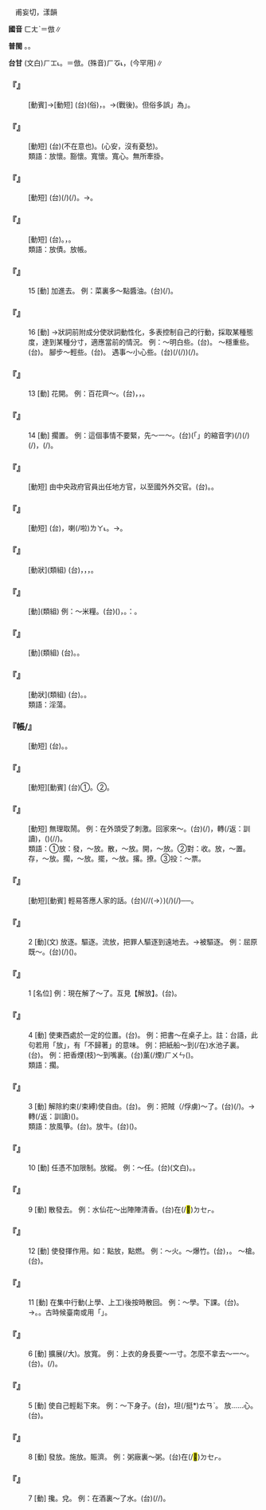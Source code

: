 
=={{ruby|放|ㄈㄤˋ}}==

　甫妄切，漾韻

'''國音''' <rt>ㄈㄤˋ</rt>{{ruby|。|ㄈㄤˇ}}＝倣∥

'''普閩''' {{ruby|(文)|ㄏㆲ˪}}。{{ruby|(白)|ㄅㄤ˪}}。

'''台甘''' (文白)<rt>ㄏㆲ˪</rt>。{{ruby|(語)|ㄅㄤ˪}}{{ruby|。|ㄏㆲˋ}}＝倣。(殊音)<rt>ㄏㆧ˪</rt>，{{ruby|放|ㄏㆧ˪}}{{ruby|嚇|ㄏㄧㆩㆷ}}(今罕用)∥

    

==='''『{{ruby|放|ㄈㄤˋ}}{{ruby|假|ㄐㄧㄚˋ}}』'''===
: [動賓]→[動短] (台)(俗){{ruby|放|ㄅㄤ˪}}{{ruby|假|ㄍㆤ˪}}，{{ruby|放|ㄅㄤ˪}}{{ruby|暇|ㄏㆤ˫}}。→{{ruby|放|ㄏㆲ˪}}{{ruby|假|ㄍㄚ˪}}(戰後)。但俗多誤{{ruby|「|ㄍㄚ˪}}」為{{ruby|「|ㄍㄚˋ}}」。
    

==='''『{{ruby|放|ㄈㄤˋ}}{{ruby|心|ㄒㄧㄣ}}』'''===
: [動短] (台){{ruby|放|ㄏㆲ˪}}{{ruby|心|ㄒㄧㆬ}}(不在意也)。{{ruby|安|ㄢ}}{{ruby|心|ㄒㄧㆬ}}(心安，沒有憂愁)。
:類語：放懷。豁懷。寬懷。寬心。無所牽掛。
:
    

==='''『{{ruby|放|ㄈㄤˋ}}{{ruby|牛|ㄋㄧㄡˊ}}』'''===
: [動短] (台){{ruby|牽|ㄎㄢ}}{{ruby|牛|ㆣㄨˊ}}{{ruby|去|ㄎㄧ˪}}{{ruby|草|ㄘㄠˋ}}{{ruby|埔|ㄅㆦ}}(/{{ruby|牛|ㆣㄨˊ}}{{ruby|埔|ㄅㆦ}}){{ruby|飼|ㄑㄧ˫}}(/{{ruby|食|ㄐㄧㄚㆷ ͘}}){{ruby|草|ㄘㄠˋ}}。→{{ruby|顧|ㄍㆦ˪}}{{ruby|牛|ㆣㄨˊ}}。
    

==='''『{{ruby|放|ㄈㄤˋ}}{{ruby|款|ㄎㄨㄢˇ}}』'''===
: [動短] (台){{ruby|放|ㄏㆲ˪}}{{ruby|款|ㄎㄨㄢˋ/ㄎㄨㆩˋ}}。{{ruby|提|ㄊㆤㆷ}}{{ruby|錢|ㄐㆪˊ}}{{ruby|借|ㄐㄧㄜㆷ}}{{ruby|別|ㄅㄚㆵ ͘}}{{ruby|人|ㄌㄤˊ}}{{ruby|用|ㄧㄥ˫/ㄧㆲ˫}}，{{ruby|收|ㄒㄧㄨ}}{{ruby|利|ㄌㄧ˫}}{{ruby|息|ㄒㄧㆤㆶ}}。
:類語：放債。放帳。
:
    

==='''『{{ruby|放|ㄈㄤˋ}}』'''===
:15  [動] 加進去。 例：菜裏多～點醬油。(台){{ruby|菜|ㄘㄞ˪}}{{ruby|湯|ㄊㆭ˫}}{{ruby|加|ㄍㆤ}}{{ruby|下|ㄏㆤ˫}}(/{{ruby|參|ㄘㆰ}}){{ruby|一|ㄐㄧㆵ ͘}}{{ruby|點|ㄉㄧㆰˋ}}{{ruby|仔|ㄚ}}{{ruby|豆|ㄉㄠ˫}}{{ruby|油|ㄧㄨˊ}}。
    

==='''『{{ruby|放|ㄈㄤˋ}}』'''===
:16  [動] →狀詞前附成分使狀詞動性化，多表控制自己的行動，採取某種態度，達到某種分寸，適應當前的情況。 例：～明白些。(台){{ruby|較|ㄎㄚㆷ}}{{ruby|知|ㄗㆮ}}{{ruby|輕|ㄎㄧㄣ}}{{ruby|重|ㄉㄤ˫}}{{ruby|咧|ㄌㆤ˪}}。 ～穩重些。(台){{ruby|較|ㄎㄚㆷ}}{{ruby|自|ㄗㄨ˫}}{{ruby|在|ㄗㄞ˫}}{{ruby|咧|ㄌㆤ˪}}。 腳步～輕些。(台){{ruby|較|ㄎㄚㆷ}}{{ruby|寬|ㄎㄨㄢ}}{{ruby|→|ㄎㄨㆩ}}{{ruby|仔|ㄚ}}{{ruby|行|ㄍㄧㆩˊ}}{{ruby|咧|ㄌㆤ˪}}。 遇事～小心些。(台){{ruby|凡|ㄏㄨㄢ˫}}{{ruby|事|ㄙㄨ˫}}(/{{ruby|凡|ㄏㄨㄢˊ}}{{ruby|載|ㄉㄞ˫}}(/{{ruby|戴|ㄉㄞ˪}}){{ruby|事|ㄉㄞ˫}}{{ruby|情|ㄐㄧ˪}}){{ruby|著|ㄉㄧㄜㆷ}}{{ruby|較|ㄎㄚㆷ}}{{ruby|細|ㄙㄨㆤ˪/ㄙㆤ˪}}{{ruby|膩|ㆢㄧ˫/ㄌㄧ˫}}(/{{ruby|小|ㄒㄧㄜˋ}}{{ruby|心|ㄒㄧㆬ}}){{ruby|咧|ㄌㆤ˪}}。
    

==='''『{{ruby|放|ㄈㄤˋ}}』'''===
:13  [動] 花開。 例：百花齊～。(台){{ruby|各|ㄍㆦㆶ}}{{ruby|種|ㄐㄧㆲˋ}}{{ruby|花|ㄏㆤ/ㄏㄨㆤ}}{{ruby|做|ㄗㄨㆤ˪/ㄗㄜ˪}}{{ruby|一|ㄐㄧㆵ ͘}}{{ruby|時|ㄒㄧˊ}}{{ruby|開|ㄎㄨㄧ}}，{{ruby|競|ㄍㄧㄥ˪}}{{ruby|艷|ㄧㆰ˫}}，{{ruby|並|ㄆㄧㄥ˫}}{{ruby|<mark>&#xffad0;</mark>|ㄙㄨㄧˋ}}。
    

==='''『{{ruby|放|ㄈㄤˋ}}』'''===
:14  [動] 擱置。 例：這個事情不要緊，先～一～。(台){{ruby|<mark>&#xffb50;</mark>|ㄐㄧㆵ}}(「{{ruby|此|ㄐㄧˋ}}{{ruby|一|ㄐㄧㆵ ͘}}」的縮音字)(/{{ruby|此|ㄐㄧㆵ}}){{ruby|個|ㆤˊ}}{{ruby|載|ㄉㄞ˫}}(/{{ruby|戴|ㄉㄞ˪}}){{ruby|事|ㄐㄧ˪}}(/{{ruby|事|ㄉㄞ˫}}{{ruby|情|ㄐㄧ˪}}){{ruby|無|ㆠㄜˊ}}{{ruby|要|ㄧㄠ˪}}{{ruby|緊|ㄍㄧㄣˋ}}，{{ruby|且|ㄑㄧㄚˋ}}{{ruby|放|ㄅㄤ˪}}{{ruby|囥|ㄎㆭ˪}}(/{{ruby|下|ㄏㆤ˫}}){{ruby|咧|ㄌㆤ˪}}。
    

==='''『{{ruby|外|ㄨㄞˋ}}{{ruby|放|ㄈㄤˋ}}』'''===
: [動短] 由中央政府官員出任地方官，以至國外外交官。(台){{ruby|外|ㆣㄨㄚ˫}}{{ruby|放|ㄏㆲ˪}}。{{ruby|派|ㄆㄞ˪}}{{ruby|出|ㄘㄨㆵ}}{{ruby|外|ㆣㄨㄚ˫}}{{ruby|國|ㄍㆦㆶ}}{{ruby|服|ㄏㆦㆶ ͘}}{{ruby|務|ㆠㄨ˫}}。
    

==='''『{{ruby|放|ㄈㄤˋ}}{{ruby|晴|ㄑㄧㄥˊ}}{{ruby|兒|ㄦ}}』'''===
: [動短] (台){{ruby|雨|ㄏㆦ˫}}{{ruby|落|ㄌㄜㆷ ͘}}{{ruby|煞|ㄙㄨㄚㆷ}}，{{ruby|天|ㄊㆪ}}{{ruby|晴|ㄗㆥˊ}}喇(/啦)<rt>ㄌㄚ˪</rt>。→{{ruby|大|ㄉㄨㄚ˫}}{{ruby|好|ㄏㆦˋ/ㄏㄜˋ}}{{ruby|天|ㄊㆪ}}。
    

==='''『{{ruby|放|ㄈㄤˋ}}{{ruby|肆|ㄙˋ}}』'''===
: [動狀](類組) (台){{ruby|對|ㄉㄨㄧ˪}}{{ruby|人|ㄌㄤˊ}}{{ruby|傷|ㄒㄧㆫ/ㄒㄧㆧ}}{{ruby|過|ㄍㆤ˪/ㄍㄨㆤ˪}}{{ruby|隨|ㄙㄨㄧˊ}}{{ruby|便|ㄅㄧㄢ˫}}，{{ruby|太|ㄊㄞ˪}}{{ruby|無|ㆠㄜˊ}}{{ruby|拘|ㄎㄨ}}{{ruby|束|ㄙㆦㆶ}}，{{ruby|無|ㆠㄜˊ}}{{ruby|大|ㄉㄨㄚ˫}}{{ruby|無|ㆠㄜˊ}}{{ruby|細|ㄙㄨㆤ˪/ㄙㆤ˪}}，{{ruby|無|ㆠㄜˊ}}{{ruby|禮|ㄌㆤˋ}}{{ruby|數|ㄙㆦ˪}}。
    

==='''『{{ruby|發|ㄈㄚ}}{{ruby|放|ㄈㄤˋ}}』'''===
: [動](類組) 例：～米糧。(台)({{ruby|政|ㄐㄧㄥ˪}}{{ruby|府|ㄏㄨˋ}}{{ruby|機|ㄍㄧ}}{{ruby|構|ㄍㆦ˪}}{{ruby|撥|ㄅㄨㄚㆷ}}{{ruby|財|ㄗㄞˊ}}{{ruby|物|ㆠㄨㆵ ͘}}{{ruby|付|ㄏㆦ˫}}{{ruby|一|ㄐㄧㆵ ͘}}{{ruby|批|ㄆㆤ/ㄆㄨㆤ}}{{ruby|人|ㄌㄤˊ}})，{{ruby|叫|ㄍㄧㄜ˪}}{{ruby|做|ㄗㄨㆤ˪/ㄗㄜ˪}}{{ruby|發|ㄏㄨㄚㆵ}}{{ruby|放|ㄏㆲ˪}}。{{ruby|像|ㄑㄧㆫ˫/ㄑㄧㆧ˫}}{{ruby|講|ㄍㆲˋ}}{{ruby|→|ㄍㆲ}}：{{ruby|配|ㄆㆤ˪/ㄆㄨㆤ˪}}{{ruby|給|ㄍㄧㆴ}}。
    

==='''『{{ruby|放|ㄈㄤˋ}}{{ruby|任|ㄖㄣˋ}}』'''===
: [動](類組) (台){{ruby|據|ㄍㄨ˪/ㄍㄧ˪}}{{ruby|在|ㄗㄞ˫}}{{ruby|人|ㄌㄤˊ}}{{ruby|去|ㄎㄧ˪}}。{{ruby|無|ㆠㄜˊ}}{{ruby|去|ㄎㄧ˪}}{{ruby|管|ㄍㄨㄢˋ}}{{ruby|束|ㄙㆦㆶ}}。
    

==='''『{{ruby|放|ㄈㄤˋ}}{{ruby|縱|ㄗㄨㄥˋ}}』'''===
: [動狀](類組) (台){{ruby|放|ㄏㆲ˪}}{{ruby|縱|ㄑㄧㆲ˪}}。{{ruby|浪|ㄌㆲ˫}}{{ruby|蕩|ㄉㆲ˫}}。
:類語：淫蕩。
:
    

==='''『{{ruby|放|ㄈㄤˋ}}帳/{{ruby|賬|ㄓㄤˋ}}』'''===
: [動短] (台){{ruby|付|ㄏㆦ˫}}{{ruby|人|ㄌㄤˊ}}{{ruby|賒|ㄒㄧㄚ}}{{ruby|帳|ㄒㄧㄠ˪}}。{{ruby|先|ㄒㄧㄥ}}{{ruby|交|ㄍㄠ}}{{ruby|貨|ㄏㆤ˪/ㄏㄨㆤ˪}}{{ruby|以|ㄧˋ}}{{ruby|後|ㄠ˫}}{{ruby|另|ㄌㄧㄥ˫}}{{ruby|日|ㆢㄧㆵ ͘/ㄌㄧㆵ ͘}}{{ruby|收|ㄒㄧㄨ}}{{ruby|帳|ㄒㄧㄠ˪}}。
    

==='''『{{ruby|放|ㄈㄤˋ}}{{ruby|哨|ㄕㄠˋ}}』'''===
: [動短][動賓] (台)①{{ruby|派|ㄆㄞ˪}}{{ruby|警|ㄍㄧㄥ˪}}{{ruby|←|ㄍㄧㄥˋ}}{{ruby|衛|ㄨㆤ˫}}{{ruby|顧|ㄍㆦ˪}}{{ruby|門|ㄇㆭˊ}}{{ruby|頭|ㄊㄠˊ}}。②{{ruby|當|ㄉㆭ}}{{ruby|衛|ㄨㆤ˫}}{{ruby|兵|ㄅㄧㄥ}}{{ruby|站|ㄉㄧㆰ˪}}{{ruby|門|ㄇㆭˊ}}{{ruby|頭|ㄊㄠˊ}}{{ruby|警|ㄍㄧㄥˋ}}{{ruby|戒|ㄍㄞ˪}}{{ruby|出|ㄘㄨㆵ}}{{ruby|入|ㆢㄧㆴ ͘/ㄌㄧㆴ}}{{ruby|丌|ㆤ}}{{ruby|人|ㄌㄧㄣˊ/ㆢㄧㄣˊ}}{{ruby|物|ㆠㄨㆵ ͘}}。
    

==='''『{{ruby|放|ㄈㄤˋ}}{{ruby|刺|ㄘˋ}}{{ruby|兒|ㄦ}}』'''===
: [動短] 無理取鬧。 例：在外頭受了刺激。回家來～。(台){{ruby|在|ㄗㄞ˫}}{{ruby|→|ㄉㄧ˫}}{{ruby|外|ㆣㄨㄚ˫}}{{ruby|面|ㆠㄧㄣ˫}}{{ruby|付|ㄏㆦ˫}}{{ruby|人|ㄌㄤˊ}}{{ruby|激|ㄍㄧㆤㆶ}}{{ruby|氣|ㄎㄧ˪}}(/{{ruby|受|ㄒㄧㄨ˫}}{{ruby|刺|ㄑㆪ˪}}{{ruby|激|ㄍㄧㆤㆶ}})，轉(/返：訓讀){{ruby|·|ㄉㆭˋ}}{{ruby|來|·ㄌㄞˊ}}{{ruby|厝|ㄘㄨ˪}}{{ruby|裏|ㄋㄧㆷ/ㄌㄧㄣ˪}}，({{ruby|遷|ㄑㄧㄢ}}{{ruby|怒|ㄋㆦ˫}}){{ruby|烏|ㆦ}}{{ruby|白|ㄅㆤㆷ ͘}}{{ruby|罵|ㄇㆤ˫/ㄇㄚ˫}}(/{{ruby|刺|ㄑㄧ˪}}{{ruby|刺|ㄑㄧ˪}}{{ruby|夯|ㆣㄧㄚˊ}}{{ruby|夯|ㆣㄧㄚˊ}}/{{ruby|<mark>&#xffe60;</mark>|ㄘㄨㆩ}}{{ruby|刺|ㄑㄧ˪}}{{ruby|刺|ㄑㄧ˪}})。
:類語：①放：發，～放。散，～放。開，～放。②對：收。放，～置。存，～放。擱，～放。擺，～放。撂。撩。③投：～票。
:
    

==='''『{{ruby|放|ㄈㄤˋ}}{{ruby|響|ㄒㄧㄤˇ}}{{ruby|砲|ㄆㄠˋ}}』'''===
: [動短][動賓] 輕易答應人家的話。(台){{ruby|合|ㄍㄚㆴ}}{{ruby|人|ㄌㄤˊ}}{{ruby|講|ㄍㆲˋ}}{{ruby|→|ㄍㆲ}}{{ruby|話|ㄨㆤ˫}}{{ruby|隨|ㄙㄨㄧˊ}}{{ruby|便|ㄅㄧㄢ˫}}{{ruby|答|ㄉㄚㆷ}}{{ruby|應|ㄧㄥ˪}}(/{{ruby|濫|ㄌㆰ˫}}{{ruby|使|ㄙㄨˋ}}{{ruby|答|ㄉㄚㆷ}}{{ruby|應|ㄧㄥ˪}}/{{ruby|逐|ㄉㄚㆶ ͘}}{{ruby|項|ㄏㄤ˫}}{{ruby|好|ㄏㄜˋ}}{{ruby|便|ㄅㄧㄢ}}(→{{ruby|味|ㆠㄧ˫}}）{{ruby|是|ㄒㄧ˫}}){{ruby|後|ㄠ˫}}{{ruby|來|ㄌㄞˊ}}{{ruby|會|ㄨㆤ˫/ㆤ˫}}{{ruby|有|ㄨ˫}}{{ruby|費|ㄏㄨㄧ˪}}{{ruby|氣|ㄎㄧ˪}}{{ruby|丌|ㆤ}}{{ruby|載|ㄉㄞ˫}}(/{{ruby|戴|ㄉㄞ˪}}){{ruby|事|ㄐㄧ˪}}(/{{ruby|事|ㄉㄞ˫}}{{ruby|情|ㄐㄧ˪}})──{{ruby|麻|ㄇㄚˊ}}{{ruby|煩|ㄏㄨㄢˊ}}。
    

==='''『{{ruby|放|ㄈㄤˋ}}』'''===
:2  [動](文) 放逐。驅逐。流放，把罪人驅逐到遠地去。→被驅逐。 例：屈原既～。(台){{ruby|屈|ㄎㄨㆵ}}{{ruby|原|ㆣㄨㄢˊ}}{{ruby|既|ㄍㄧ˪}}{{ruby|已|ㄧˋ}}(/{{ruby|既|ㄍㄧ˪}}{{ruby|然|ㆢㄧㄢˊ/ㄌㄧㄢˊ}})({{ruby|被|ㄅㄧ˫}}){{ruby|驅|ㄎㄨ}}{{ruby|逐|ㄉㄧㆦㆶ ͘}}{{ruby|了|ㄌㄧㄠˋ}}{{ruby|後|ㄠ˫}}。
    

==='''『{{ruby|放|ㄈㄤˋ}}』'''===
:1  [名位] 例：現在解了～了。互見【解放】。(台){{ruby|現|ㄏㄧㄢ˫}}{{ruby|在|ㄗㄞ˫}}{{ruby|解|ㄍㄞˋ}}{{ruby|了|ㄌㄧㄠˋ}}{{ruby|放|ㄅㄤ˪}}{{ruby|了|ㄌㄧㄠˋ}}。
    

==='''『{{ruby|放|ㄈㄤˋ}}』'''===
:4  [動] 使東西處於一定的位置。(台){{ruby|囥|ㄎㆭ˪}}。 例：把書～在桌子上。註：台語，此句若用「放」，有「不歸著」的意味。 例：把紙船～到(/在)水池子裏。(台){{ruby|將|ㄐㄧㆲ}}{{ruby|紙|ㄗㄨㄚˋ}}{{ruby|船|ㄗㄨㄣˊ}}{{ruby|下|ㄏㆤ˫}}{{ruby|落|ㄌㄜㆷ ͘}}{{ruby|去|·ㄎㄧ˪}}{{ruby|水|ㄗㄨㄧˋ}}{{ruby|窟|ㄎㄨㆵ}}{{ruby|仔|ㄚ}}{{ruby|裏|ㄌㄧㄣ˪}}。 例：把香煙(枝)～到嘴裏。(台)薰(/煙)<rt>ㄏㄨㄣ</rt>({{ruby|枝|ㄍㄧ}}){{ruby|咬|ㄍㄚ˫}}{{ruby|站|ㄉㄧㆰ˪}}{{ruby|嘴|ㄘㄨㄧ˪}}{{ruby|內|ㄌㄞ˫}}。
:類語：擱。
:
    

==='''『{{ruby|放|ㄈㄤˋ}}』'''===
:3  [動] 解除約束(/束縛)使自由。(台){{ruby|放|ㄅㄤ˪}}{{ruby|付|ㄏㆦ˫}}{{ruby|伊|·ㄧ}}{{ruby|去|ㄎㄧ˪}}。 例：把賊（/俘虜)～了。(台){{ruby|將|ㄐㄧㆲ}}{{ruby|賊|ㄘㄚㆵ}}{{ruby|仔|ㄚ}}(/{{ruby|俘|ㄏㄨ}}{{ruby|虜|ㄌㆦˋ}}){{ruby|放|ㄅㄤ˪}}{{ruby|去|ㄎㄧ˪}}。→{{ruby|放|ㄅㄤ˪}}{{ruby|付|ㄏㆦ˫}}{{ruby|賊|ㄘㄚㆵ}}{{ruby|仔|ㄚ}}轉(/返：訓讀){{ruby|·|ㄉㆭˋ}}{{ruby|去|·ㄎㄧ˪}}({{ruby|無|ㆠㄜˊ}}{{ruby|<mark>&#xffa49;</mark>|ㆠㆤㆷ/ㆠㄨㆤㆷ}}{{ruby|責|ㄐㄧㆤㆶ}}{{ruby|備|ㄅㄧ˫}}{{ruby|伊|·ㄧ}})。
:類語：放風箏。(台){{ruby|放|ㄅㄤ˪}}{{ruby|風|ㄏㆲ}}{{ruby|吹|ㄘㄨㆤ/ㄘㆤ}}。放牛。(台){{ruby|放|ㄅㄤ˪}}{{ruby|牛|ㆣㄨˊ}}{{ruby|去|·ㄎㄧ˪}}{{ruby|食|ㄐㄧㄚㆷ ͘}}{{ruby|草|ㄘㄠˋ}}({{ruby|但|ㄉㄢ˫}}{{ruby|亦|ㄧㄚㆷ ͘}}{{ruby|著|ㄉㄧㄜㆷ}}{{ruby|顧|ㄍㆦ˪}}{{ruby|咧|ㄌㆤ˪}})。
:
    

==='''『{{ruby|放|ㄈㄤˋ}}』'''===
:10  [動] 任憑不加限制。放縱。 例：～任。(台){{ruby|放|ㄏㆲ˪}}{{ruby|任|ㄌㄧㆬ˫}}(文白)。{{ruby|據|ㄍㄧ˪/ㄍㄨ˪}}{{ruby|在|ㄗㄞ˫}}{{ruby|伊|ㄧ}}{{ruby|去|ㄎㄧ˪}}。
    

==='''『{{ruby|放|ㄈㄤˋ}}』'''===
:9  [動] 散發去。 例：水仙花～出陣陣清香。(台){{ruby|水|ㄗㄨㄧˋ}}{{ruby|仙|ㄒㄧㄢ}}{{ruby|花|ㄏㄨㆤ}}{{ruby|一|ㄧㆵ}}{{ruby|直|ㄉㄧㆵ ͘}}在(/<mark>&#xf9549;</mark>)<rt>ㄉㆤㆷ</rt>{{ruby|芳|ㄆㄤ}}。
    

==='''『{{ruby|放|ㄈㄤˋ}}』'''===
:12  [動] 使發揮作用。如：點放，點燃。 例：～火。～爆竹。(台){{ruby|放|ㄅㄤ˪}}{{ruby|火|ㄏㄨㆤˋ/ㄏㆤˋ/ㄏㄜˋ}}，{{ruby|放|ㄅㄤ˪}}{{ruby|炮|ㄆㄠ˪}}{{ruby|仔|ㄚ}}。 ～槍。(台){{ruby|放|ㄅㄤ˪}}{{ruby|銃|ㄑㄧㄥ˪}}。
    

==='''『{{ruby|放|ㄈㄤˋ}}』'''===
:11  [動] 在集中行動(上學、上工)後按時散回。 例：～學。下課。(台){{ruby|放|ㄅㄤ˪}}{{ruby|學|ㄜㆷ ͘}}。→{{ruby|下|ㄏㄚ˫}}{{ruby|課|ㄎㄜ˪}}。{{ruby|放|ㄅㄤ˪}}{{ruby|假|ㄍㄚ˪/ㄍㆤ˪}}。古時候臺南或用「{{ruby|放|ㄅㄤ˪}}{{ruby|暇|ㄏㆤ˫}}」。
    

==='''『{{ruby|放|ㄈㄤˋ}}』'''===
:6  [動] 擴展(/大)。放寬。 例：上衣的身長要～一寸。怎麼不拿去～一～。(台){{ruby|放|ㄅㄤ˪}}。{{ruby|放|ㄅㄤ˪}}{{ruby|闊|ㄎㄨㄚㆷ}}(/{{ruby|長|ㄉㆭˊ}})。
    

==='''『{{ruby|放|ㄈㄤˋ}}』'''===
:5  [動] 使自己輕鬆下來。 例：～下身子。(台){{ruby|倒|ㄉㄜ˪}}{{ruby|落|ㄌㄜㆷ ͘}}{{ruby|眠|ㆠㄧㄣˊ}}{{ruby|床|ㄘㆭˊ}}，{{ruby|倒|ㄉㄜ˪}}坦(/挺*)<rt>ㄊㄢˋ</rt>{{ruby|橫|ㄏㄨㆪˊ/ㄏㄨㆮˊ}}。  放……心。(台){{ruby|安|ㄢ}}{{ruby|心|ㄒㄧㆬ}}。
    

==='''『{{ruby|放|ㄈㄤˋ}}』'''===
:8  [動] 發放。施放。賑濟。 例：粥廠裏～粥。(台){{ruby|粥|ㄐㄧㆦㆶ}}{{ruby|廠|ㄑㄧㆧˋ}}在(/<mark>&#xf9549;</mark>)<rt>ㄉㆤㆷ</rt>{{ruby|分|ㄅㄨㄣ}}{{ruby|糜|ㄇㄨㄞˊ/ㆠㆤˊ}}{{ruby|付|ㄏㆦ˫}}{{ruby|人|ㄌㄤˊ}}。
    

==='''『{{ruby|放|ㄈㄤˋ}}』'''===
:7  [動] 攙。兌。 例：在酒裏～了水。(台){{ruby|酒|ㄐㄧㄨˋ}}{{ruby|透|ㄊㄠ˪}}(/{{ruby|參|ㄘㆰ}}/{{ruby|攙|ㄘㆰ}}){{ruby|水|ㄗㄨㄧˋ}}。
    
